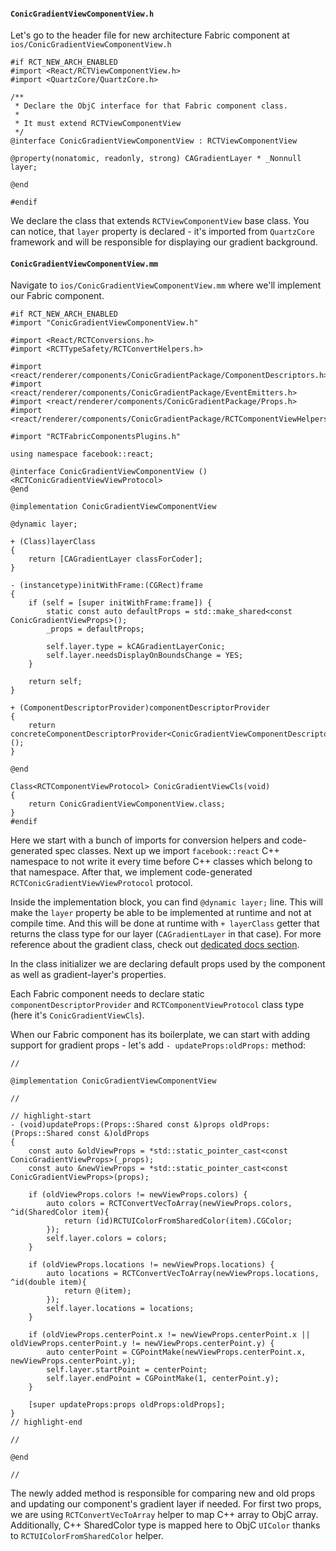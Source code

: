 #### `ConicGradientViewComponentView.h`

Let's go to the header file for new architecture Fabric component at `ios/ConicGradientViewComponentView.h`

```objc title="ios/ConicGradientViewComponentView.h"
#if RCT_NEW_ARCH_ENABLED
#import <React/RCTViewComponentView.h>
#import <QuartzCore/QuartzCore.h>

/**
 * Declare the ObjC interface for that Fabric component class.
 * 
 * It must extend RCTViewComponentView
 */
@interface ConicGradientViewComponentView : RCTViewComponentView

@property(nonatomic, readonly, strong) CAGradientLayer * _Nonnull layer;

@end

#endif
```

We declare the class that extends `RCTViewComponentView` base class.
You can notice, that `layer` property is declared - it's imported from `QuartzCore` framework and will be responsible for displaying our gradient background.

#### `ConicGradientViewComponentView.mm`

Navigate to `ios/ConicGradientViewComponentView.mm` where we'll implement our Fabric component.

```objc title="ios/ConicGradientViewComponentView.mm"
#if RCT_NEW_ARCH_ENABLED
#import "ConicGradientViewComponentView.h"

#import <React/RCTConversions.h>
#import <RCTTypeSafety/RCTConvertHelpers.h>

#import <react/renderer/components/ConicGradientPackage/ComponentDescriptors.h>
#import <react/renderer/components/ConicGradientPackage/EventEmitters.h>
#import <react/renderer/components/ConicGradientPackage/Props.h>
#import <react/renderer/components/ConicGradientPackage/RCTComponentViewHelpers.h>

#import "RCTFabricComponentsPlugins.h"

using namespace facebook::react;

@interface ConicGradientViewComponentView () <RCTConicGradientViewViewProtocol>
@end

@implementation ConicGradientViewComponentView

@dynamic layer;

+ (Class)layerClass
{
    return [CAGradientLayer classForCoder];
}

- (instancetype)initWithFrame:(CGRect)frame
{
    if (self = [super initWithFrame:frame]) {
        static const auto defaultProps = std::make_shared<const ConicGradientViewProps>();
        _props = defaultProps;
        
        self.layer.type = kCAGradientLayerConic;
        self.layer.needsDisplayOnBoundsChange = YES;
    }

    return self;
}

+ (ComponentDescriptorProvider)componentDescriptorProvider
{
    return concreteComponentDescriptorProvider<ConicGradientViewComponentDescriptor>();
}

@end

Class<RCTComponentViewProtocol> ConicGradientViewCls(void)
{
    return ConicGradientViewComponentView.class;
}
#endif
```

Here we start with a bunch of imports for conversion helpers and code-generated spec classes.
Next up we import `facebook::react` C++ namespace to not write it every time before C++ classes which belong to that namespace.
After that, we implement code-generated `RCTConicGradientViewViewProtocol` protocol.

Inside the implementation block, you can find `@dynamic layer;` line. This will make the `layer` property be able to be implemented at runtime and not at compile time.
And this will be done at runtime with `+ layerClass` getter that returns the class type for our layer (`CAGradientLayer` in that case).
For more reference about the gradient class, check out [dedicated docs section](https://developer.apple.com/documentation/quartzcore/cagradientlayer?language=objc).

In the class initializer we are declaring default props used by the component as well as gradient-layer's properties.

Each Fabric component needs to declare static `componentDescriptorProvider` and `RCTComponentViewProtocol` class type (here it's `ConicGradientViewCls`).

When our Fabric component has its boilerplate, we can start with adding support for gradient props - let's add `- updateProps:oldProps:` method:

```objc title="ios/ConicGradientViewComponentView.mm"
//

@implementation ConicGradientViewComponentView

//

// highlight-start
- (void)updateProps:(Props::Shared const &)props oldProps:(Props::Shared const &)oldProps
{
    const auto &oldViewProps = *std::static_pointer_cast<const ConicGradientViewProps>(_props);
    const auto &newViewProps = *std::static_pointer_cast<const ConicGradientViewProps>(props);

    if (oldViewProps.colors != newViewProps.colors) {
        auto colors = RCTConvertVecToArray(newViewProps.colors, ^id(SharedColor item){
            return (id)RCTUIColorFromSharedColor(item).CGColor;
        });
        self.layer.colors = colors;
    }

    if (oldViewProps.locations != newViewProps.locations) {
        auto locations = RCTConvertVecToArray(newViewProps.locations, ^id(double item){
            return @(item);
        });
        self.layer.locations = locations;
    }

    if (oldViewProps.centerPoint.x != newViewProps.centerPoint.x || oldViewProps.centerPoint.y != newViewProps.centerPoint.y) {
        auto centerPoint = CGPointMake(newViewProps.centerPoint.x, newViewProps.centerPoint.y);
        self.layer.startPoint = centerPoint;
        self.layer.endPoint = CGPointMake(1, centerPoint.y);
    }

    [super updateProps:props oldProps:oldProps];
}
// highlight-end

//

@end

//
```

The newly added method is responsible for comparing new and old props and updating our component's gradient layer if needed.
For first two props, we are using `RCTConvertVecToArray` helper to map C++ array to ObjC array.
Additionally, C++ SharedColor type is mapped here to ObjC `UIColor` thanks to `RCTUIColorFromSharedColor` helper.
